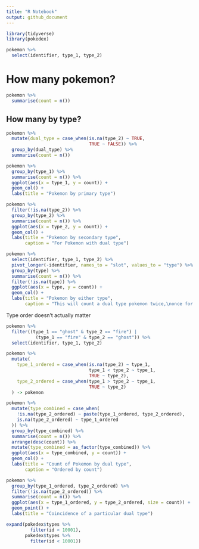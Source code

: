 ```yaml
---
title: "R Notebook"
output: github_document
---
```


```r
library(tidyverse)
library(pokedex)
```

```r
pokemon %>% 
  select(identifier, type_1, type_2)
```

# How many pokemon?

```r
pokemon %>% 
  summarise(count = n())
```

## How many by type?

```r
pokemon %>%
  mutate(dual_type = case_when(is.na(type_2) ~ TRUE,
                               TRUE ~ FALSE)) %>%
  group_by(dual_type) %>%
  summarise(count = n())
```

```r
pokemon %>%
  group_by(type_1) %>%
  summarise(count = n()) %>%
  ggplot(aes(x = type_1, y = count)) +
  geom_col() +
  labs(title = "Pokemon by primary type")
```
 
```r
pokemon %>% 
  filter(!is.na(type_2)) %>% 
  group_by(type_2) %>% 
  summarise(count = n()) %>% 
  ggplot(aes(x = type_2, y = count)) +
  geom_col() +
  labs(title = "Pokemon by secondary type",
       caption = "For Pokemon with dual type")
```

```r
pokemon %>% 
  select(identifier, type_1, type_2) %>% 
  pivot_longer(-identifier, names_to = "slot", values_to = "type") %>% 
  group_by(type) %>% 
  summarise(count = n()) %>% 
  filter(!is.na(type)) %>% 
  ggplot(aes(x = type, y = count)) +
  geom_col() +
  labs(title = "Pokemon by either type",
       caption = "This will count a dual type pokemon twice,\nonce for each type")
```

Type order doesn't actually matter

```r
pokemon %>%
  filter((type_1 == "ghost" & type_2 == "fire") |
           (type_1 == "fire" & type_2 == "ghost")) %>% 
  select(identifier, type_1, type_2)
```

```r
pokemon %>%
  mutate(
    type_1_ordered = case_when(is.na(type_2) ~ type_1,
                               type_1 < type_2 ~ type_1,
                               TRUE ~ type_2),
    type_2_ordered = case_when(type_1 > type_2 ~ type_1,
                               TRUE ~ type_2)
  ) -> pokemon
```

```r
pokemon %>%
  mutate(type_combined = case_when(
    !is.na(type_2_ordered) ~ paste(type_1_ordered, type_2_ordered),
    is.na(type_2_ordered) ~ type_1_ordered
  )) %>%
  group_by(type_combined) %>%
  summarise(count = n()) %>%
  arrange(desc(count)) %>%
  mutate(type_combined = as_factor(type_combined)) %>%
  ggplot(aes(x = type_combined, y = count)) +
  geom_col() +
  labs(title = "Count of Pokemon by dual type",
       caption = "Ordered by count")
```

```r
pokemon %>% 
  group_by(type_1_ordered, type_2_ordered) %>% 
  filter(!is.na(type_2_ordered)) %>% 
  summarise(count = n()) %>% 
  ggplot(aes(x = type_1_ordered, y = type_2_ordered, size = count)) +
  geom_point() +
  labs(title = "Coincidence of a particular dual type")
```

```r
expand(pokedex$types %>%
         filter(id < 10001),
       pokedex$types %>%
         filter(id < 10001))

```


